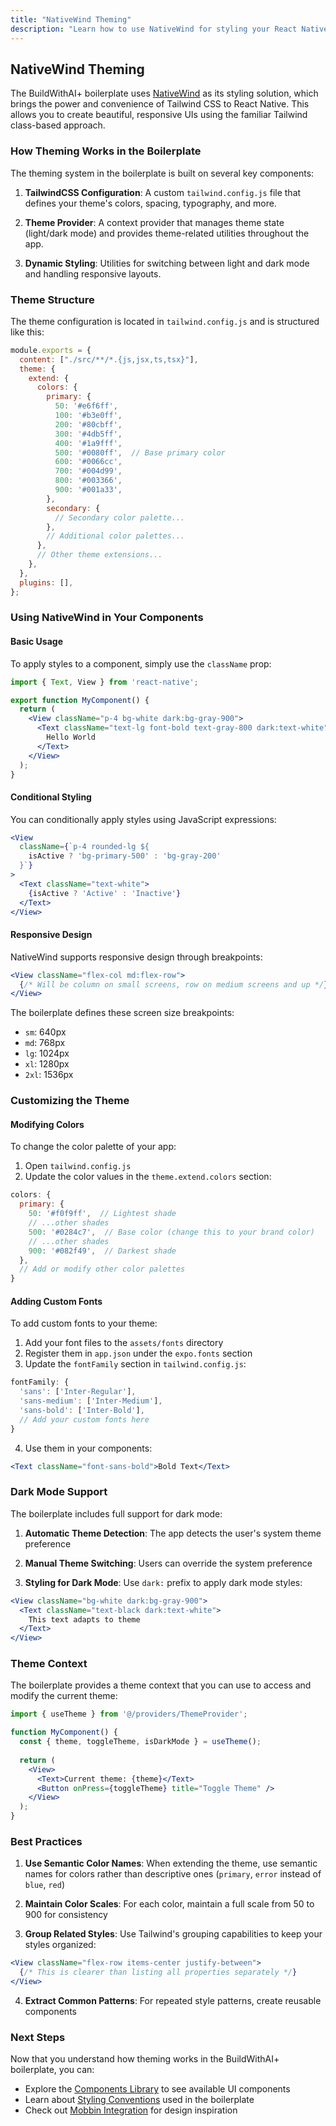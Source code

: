 ```yaml
---
title: "NativeWind Theming"
description: "Learn how to use NativeWind for styling your React Native app"
---
```


## NativeWind Theming

The BuildWithAI+ boilerplate uses [NativeWind](https://www.nativewind.dev/) as its styling solution, which brings the power and convenience of Tailwind CSS to React Native. This allows you to create beautiful, responsive UIs using the familiar Tailwind class-based approach.

### How Theming Works in the Boilerplate

The theming system in the boilerplate is built on several key components:

1. **TailwindCSS Configuration**: A custom `tailwind.config.js` file that defines your theme's colors, spacing, typography, and more.

2. **Theme Provider**: A context provider that manages theme state (light/dark mode) and provides theme-related utilities throughout the app.

3. **Dynamic Styling**: Utilities for switching between light and dark mode and handling responsive layouts.

### Theme Structure

The theme configuration is located in `tailwind.config.js` and is structured like this:

```javascript
module.exports = {
  content: ["./src/**/*.{js,jsx,ts,tsx}"],
  theme: {
    extend: {
      colors: {
        primary: {
          50: '#e6f6ff',
          100: '#b3e0ff',
          200: '#80cbff',
          300: '#4db5ff',
          400: '#1a9fff',
          500: '#0080ff',  // Base primary color
          600: '#0066cc',
          700: '#004d99',
          800: '#003366',
          900: '#001a33',
        },
        secondary: {
          // Secondary color palette...
        },
        // Additional color palettes...
      },
      // Other theme extensions...
    },
  },
  plugins: [],
};
```

### Using NativeWind in Your Components

#### Basic Usage

To apply styles to a component, simply use the `className` prop:

```jsx
import { Text, View } from 'react-native';

export function MyComponent() {
  return (
    <View className="p-4 bg-white dark:bg-gray-900">
      <Text className="text-lg font-bold text-gray-800 dark:text-white">
        Hello World
      </Text>
    </View>
  );
}
```

#### Conditional Styling

You can conditionally apply styles using JavaScript expressions:

```jsx
<View
  className={`p-4 rounded-lg ${
    isActive ? 'bg-primary-500' : 'bg-gray-200'
  }`}
>
  <Text className="text-white">
    {isActive ? 'Active' : 'Inactive'}
  </Text>
</View>
```

#### Responsive Design

NativeWind supports responsive design through breakpoints:

```jsx
<View className="flex-col md:flex-row">
  {/* Will be column on small screens, row on medium screens and up */}
</View>
```

The boilerplate defines these screen size breakpoints:
- `sm`: 640px
- `md`: 768px
- `lg`: 1024px
- `xl`: 1280px
- `2xl`: 1536px

### Customizing the Theme

#### Modifying Colors

To change the color palette of your app:

1. Open `tailwind.config.js`
2. Update the color values in the `theme.extend.colors` section:

```javascript
colors: {
  primary: {
    50: '#f0f9ff',  // Lightest shade
    // ...other shades
    500: '#0284c7',  // Base color (change this to your brand color)
    // ...other shades
    900: '#082f49',  // Darkest shade
  },
  // Add or modify other color palettes
}
```

#### Adding Custom Fonts

To add custom fonts to your theme:

1. Add your font files to the `assets/fonts` directory
2. Register them in `app.json` under the `expo.fonts` section
3. Update the `fontFamily` section in `tailwind.config.js`:

```javascript
fontFamily: {
  'sans': ['Inter-Regular'],
  'sans-medium': ['Inter-Medium'],
  'sans-bold': ['Inter-Bold'],
  // Add your custom fonts here
}
```

4. Use them in your components:

```jsx
<Text className="font-sans-bold">Bold Text</Text>
```

### Dark Mode Support

The boilerplate includes full support for dark mode:

1. **Automatic Theme Detection**: The app detects the user's system theme preference

2. **Manual Theme Switching**: Users can override the system preference

3. **Styling for Dark Mode**: Use `dark:` prefix to apply dark mode styles:

```jsx
<View className="bg-white dark:bg-gray-900">
  <Text className="text-black dark:text-white">
    This text adapts to theme
  </Text>
</View>
```

### Theme Context

The boilerplate provides a theme context that you can use to access and modify the current theme:

```jsx
import { useTheme } from '@/providers/ThemeProvider';

function MyComponent() {
  const { theme, toggleTheme, isDarkMode } = useTheme();
  
  return (
    <View>
      <Text>Current theme: {theme}</Text>
      <Button onPress={toggleTheme} title="Toggle Theme" />
    </View>
  );
}
```

### Best Practices

1. **Use Semantic Color Names**: When extending the theme, use semantic names for colors rather than descriptive ones (`primary`, `error` instead of `blue`, `red`)

2. **Maintain Color Scales**: For each color, maintain a full scale from 50 to 900 for consistency

3. **Group Related Styles**: Use Tailwind's grouping capabilities to keep your styles organized:

```jsx
<View className="flex-row items-center justify-between">
  {/* This is clearer than listing all properties separately */}
</View>
```

4. **Extract Common Patterns**: For repeated style patterns, create reusable components

### Next Steps

Now that you understand how theming works in the BuildWithAI+ boilerplate, you can:

- Explore the [Components Library](/development/ui/components) to see available UI components
- Learn about [Styling Conventions](/development/ui/styling-conventions) used in the boilerplate
- Check out [Mobbin Integration](/development/ui/mobbin) for design inspiration
